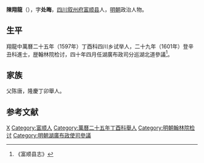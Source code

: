 '''陳翔龍'''（{{bd|？||？|catIdx=}}），字'''处晦'''，[[四川|四川]][[叙州府|叙州府]][[富顺县|富顺县]]人，[[明朝|明朝]]政治人物。

== 生平 ==
翔龍中萬曆二十五年（1597年）丁酉科四川乡试举人，二十九年（1601年）登辛丑科進士，歴翰林院检讨，四十年四月任湖廣布政司分巡湖北道參議<ref>《富顺县志》</ref>。

== 家族 ==
父陈唐，隆慶丁卯舉人。

==参考文献==
{{reflist}}

{{萬曆二十九年辛丑科殿試金榜}}

{{Authority control}}

{{DEFAULTSORT:}}
[[Category:陈姓|X]]
[[Category:富顺人|Category:富顺人]]
[[Category:萬曆二十五年丁酉科舉人|Category:萬曆二十五年丁酉科舉人]]
[[Category:明朝翰林院检讨|Category:明朝翰林院检讨]]
[[Category:明朝湖廣布政使司參議|Category:明朝湖廣布政使司參議]]